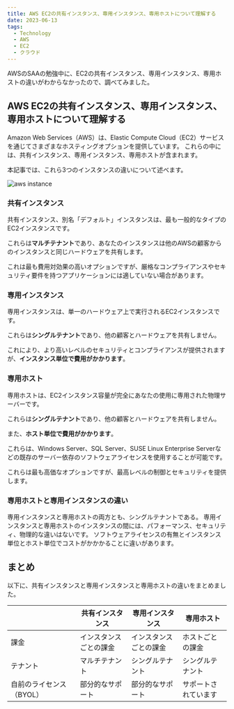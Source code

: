 ```yaml
---
title: AWS EC2の共有インスタンス、専用インスタンス、専用ホストについて理解する
date: 2023-06-13
tags:
  - Technology
  - AWS
  - EC2
  - クラウド
---
```


AWSのSAAの勉強中に、EC2の共有インスタンス、専用インスタンス、専用ホストの違いがわからなかったので、調べてみました。

## AWS EC2の共有インスタンス、専用インスタンス、専用ホストについて理解する

Amazon Web Services（AWS）は、Elastic Compute Cloud（EC2）サービスを通じてさまざまなホスティングオプションを提供しています。
これらの中には、共有インスタンス、専用インスタンス、専用ホストが含まれます。

本記事では、これら3つのインスタンスの違いについて述べます。

![aws instance](aws_instance.drawio.png)

### 共有インスタンス

共有インスタンス、別名「デフォルト」インスタンスは、最も一般的なタイプのEC2インスタンスです。

これらは**マルチテナント**であり、あなたのインスタンスは他のAWSの顧客からのインスタンスと同じハードウェアを共有します。

これは最も費用対効果の高いオプションですが、厳格なコンプライアンスやセキュリティ要件を持つアプリケーションには適していない場合があります。

### 専用インスタンス
専用インスタンスは、単一のハードウェア上で実行されるEC2インスタンスです。

これらは**シングルテナント**であり、他の顧客とハードウェアを共有しません。

これにより、より高いレベルのセキュリティとコンプライアンスが提供されますが、**インスタンス単位で費用がかかります**。


### 専用ホスト

専用ホストは、EC2インスタンス容量が完全にあなたの使用に専用された物理サーバーです。

これらは**シングルテナント**であり、他の顧客とハードウェアを共有しません。

また、**ホスト単位で費用がかかります**。

これらは、Windows Server、SQL Server、SUSE Linux Enterprise Serverなどの既存のサーバー依存のソフトウェアライセンスを使用することが可能です。

これらは最も高価なオプションですが、最高レベルの制御とセキュリティを提供します。


### 専用ホストと専用インスタンスの違い

専用インスタンスと専用ホストの両方とも、シングルテナントである。
専用インスタンスと専用ホストのインスタンスの間には、パフォーマンス、セキュリティ、物理的な違いはないです。
ソフトウェアライセンスの有無とインスタンス単位とホスト単位でコストがかかかることに違いがあります。


## まとめ

以下に、共有インスタンスと専用インスタンスと専用ホストの違いをまとめました。

|  | 共有インスタンス | 専用インスタンス | 専用ホスト |
| ---- | --- | --- | --- |
| 課金 | インスタンスごとの課金 | インスタンスごとの課金 | ホストごとの課金 |
| テナント | マルチテナント | シングルテナント | シングルテナント |
| 自前のライセンス（BYOL）| 部分的なサポート | 部分的なサポート | サポートされています